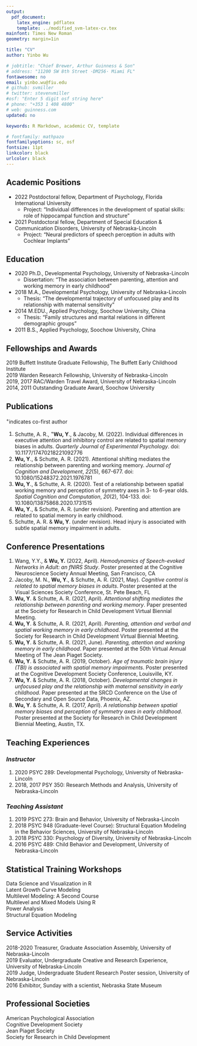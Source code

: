 ```yaml
---
output: 
  pdf_document:
    latex_engine: pdflatex
    template: ../modified_svm-latex-cv.tex
mainfont: Times New Roman
geometry: margin=1in

title: "CV"
author: Yinbo Wu

# jobtitle: "Chief Brewer, Arthur Guinness & Son"
# address: "11200 SW 8th Street ·DM256· Miami FL"
fontawesome: no
email: yinbo.wu@fiu.edu
# github: svmiller
# twitter: stevenvmiller
#osf: "Enter 5 digit osf string here"
# phone: "+353 1 408 4800"
# web: guinness.com
updated: no

keywords: R Markdown, academic CV, template

# fontfamily: mathpazo
fontfamilyoptions: sc, osf
fontsize: 11pt
linkcolor: black
urlcolor: black
---
```



## **Academic Positions**
* 2022  Postdoctoral fellow, Department of Psychology, Florida International University  
  * Project: "Individual differences in the development of spatial skills: role of hippocampal function and structure"  
* 2021  Postdoctoral fellow, Department of Special Education & Communication Disorders, University of Nebraska-Lincoln
  * Project: “Neural predictors of speech perception in adults with Cochlear Implants”

## **Education**
* 2020 Ph.D., Developmental Psychology, University of Nebraska-Lincoln
  * Dissertation: “The association between parenting, attention and working memory in early childhood”  
* 2018 M.A., Developmental Psychology, University of Nebraska-Lincoln
  * Thesis: “The developmental trajectory of unfocused play and its relationship with maternal sensitivity”  
* 2014 M.EDU., Applied Psychology, Soochow University, China  
  * Thesis: “Family structures and marital relations in different demographic groups”  
* 2011  B.S., Applied Psychology, Soochow University, China

## **Fellowships and Awards**
2019  Buffett Institute Graduate Fellowship, The Buffett Early Childhood Institute  
2019  Warden Research Fellowship, University of Nebraska-Lincoln  
2019, 2017  RAC/Warden Travel Award, University of Nebraska-Lincoln  
2014, 2011  Outstanding Graduate Award, Soochow University

## **Publications** 
^+^indicates co-first author

1. Schutte, A. R., ^+^**Wu, Y**., & Jacoby, M. (2022). Individual differences in executive attention and inhibitory control are related to spatial memory biases in adults. *Quarterly Journal of Experimental Psychology*. doi: 10.1177/17470218221092776
1. **Wu, Y**., & Schutte, A. R. (2021). Attentional shifting mediates the relationship between parenting and working memory. *Journal of Cognition and Development*, *22*(5), 667-677. doi: 10.1080/15248372.2021.1976781
1. **Wu, Y**., & Schutte, A. R. (2020). Test of a relationship between spatial working memory and perception of symmetry axes in 3- to 6-year olds. *Spatial Cognition and Computation*, *20*(2), 104-133. doi: 10.1080/13875868.2020.1731515
1. **Wu, Y**., & Schutte, A. R. (under revision). Parenting and attention are related to spatial memory in early childhood.
1. Schutte, A. R. & **Wu, Y**. (under revision). Head injury is associated with subtle spatial memory impairment in adults. 

## **Conference Presentations**

1. Wang, Y.Y., & **Wu, Y.** (2022, April). *Hemodynamics of Speech-evoked Networks in Adult: an fNIRS Study*. Poster presented at the Cognitive Neuroscience Society Annual Meeting, San Francisco, CA
1. Jacoby, M. N., **Wu, Y**., & Schutte, A. R. (2021, May). *Cognitive control is related to spatial memory biases in adults*. Poster presented at the Visual Sciences Society Conference, St. Pete Beach, FL
1. **Wu, Y**. & Schutte, A. R. (2021, April). *Attentional shifting mediates the relationship between parenting and working memory*. Paper presented at the Society for Research in Child Development Virtual Biennial Meeting.
1. **Wu, Y**. & Schutte, A. R. (2021, April). *Parenting, attention and verbal and spatial working memory in early childhood*. Poster presented at the Society for Research in Child Development Virtual Biennial Meeting.
1. **Wu, Y**. & Schutte, A. R. (2021, June). *Parenting, attention and working memory in early childhood*. Paper presented at the 50th Virtual Annual Meeting of The Jean Piaget Society.
1. **Wu, Y**. & Schutte, A. R. (2019, October). *Age of traumatic brain injury (TBI) is associated with spatial memory impairments*. Poster presented at the Cognitive Development Society Conference, Louisville, KY.
1. **Wu, Y**. & Schutte, A. R. (2018, October). *Developmental changes in unfocused play and the relationship with maternal sensitivity in early childhood*. Paper presented at the SRCD Conference on the Use of Secondary and Open Source Data, Phoenix, AZ.
1. **Wu, Y**. & Schutte, A. R. (2017, April). *A relationship between spatial memory biases and perception of symmetry axes in early childhood*. Poster presented at the Society for Research in Child Development Biennial Meeting, Austin, TX.

## **Teaching Experiences**
### *Instructor*
1. 2020 PSYC 289: Developmental Psychology, University of Nebraska-Lincoln
1. 2018, 2017 PSY 350: Research Methods and Analysis, University of Nebraska-Lincoln  
  
### *Teaching Assistant*
1. 2019 PSYC 273: Brain and Behavior, University of Nebraska-Lincoln
1. 2018 PSYC 948 (Graduate-level Course): Structural Equation Modeling in the Behavior Sciences, University of Nebraska-Lincoln
1. 2018 PSYC 330: Psychology of Diversity, University of Nebraska-Lincoln
1. 2016 PSYC 489: Child Behavior and Development, University of Nebraska-Lincoln  

## **Statistical Training Workshops**

Data Science and Visualization in R  
Latent Growth Curve Modeling    
Multilevel Modeling: A Second Course  
Multilevel and Mixed Models Using R  
Power Analysis  
Structural Equation Modeling 


## **Service Activities**

2018-2020 Treasurer, Graduate Association Assembly, University of Nebraska-Lincoln  
2019           Evaluator, Undergraduate Creative and Research Experience, University of Nebraska-Lincoln   
2019           Judge, Undergraduate Student Research Poster session, University of Nebraska-Lincoln     
2016           Exhibitor, Sunday with a scientist, Nebraska State Museum


## **Professional Societies**
American Psychological Association  
Cognitive Development Society  
Jean Piaget Society  
Society for Research in Child Development
